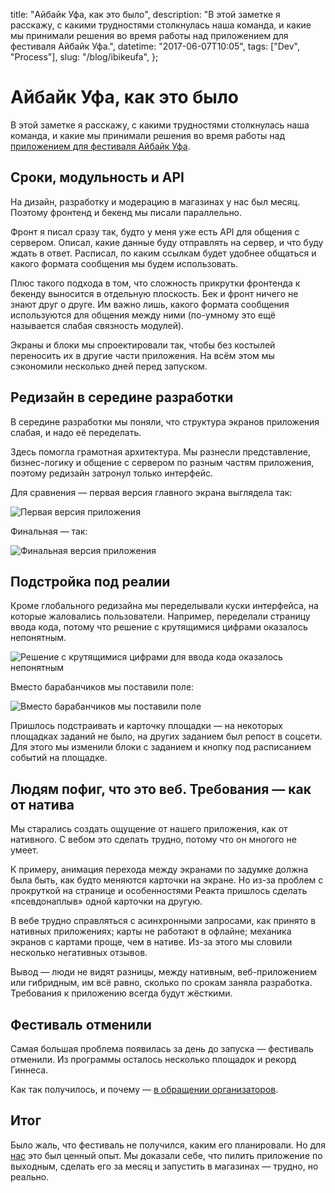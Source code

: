  title: "Айбайк Уфа, как это было",
  description:
    "В этой заметке я расскажу, с какими трудностями столкнулась наша команда, и какие мы принимали решения во время работы над приложением для фестиваля Айбайк Уфа.",
  datetime: "2017-06-07T10:05",
  tags: ["Dev", "Process"],
  slug: "/blog/ibikeufa",
};

# Айбайк Уфа, как это было

В этой заметке я расскажу, с какими трудностями столкнулась наша команда, и какие мы принимали решения во время работы над [приложением для фестиваля Айбайк Уфа](/projects/ibikeufa).

## Сроки, модульность и API

На дизайн, разработку и модерацию в магазинах у нас был месяц. Поэтому фронтенд и бекенд мы писали параллельно.

Фронт я писал сразу так, будто у меня уже есть API для общения с сервером. Описал, какие данные буду отправлять на сервер, и что буду ждать в ответ. Расписал, по каким ссылкам будет удобнее общаться и какого формата сообщения мы будем использовать.

Плюс такого подхода в том, что сложность прикрутки фронтенда к бекенду выносится в отдельную плоскость. Бек и фронт ничего не знают друг о друге. Им важно лишь, какого формата сообщения используются для общения между ними (по-умному это ещё называется слабая связность модулей).

Экраны и блоки мы спроектировали так, чтобы без костылей переносить их в другие части приложения. На всём этом мы сэкономили несколько дней перед запуском.

## Редизайн в середине разработки

В середине разработки мы поняли, что структура экранов приложения слабая, и надо её переделать.

Здесь помогла грамотная архитектура. Мы разнесли представление, бизнес-логику и общение с сервером по разным частям приложения, поэтому редизайн затронул только интерфейс.

Для сравнения — первая версия главного экрана выглядела так:

![Первая версия приложения](/img/blog/old-main.jpg?limited)

Финальная — так:

![Финальная версия приложения](/img/blog/after-code.jpg?limited)

## Подстройка под реалии

Кроме глобального редизайна мы переделывали куски интерфейса, на которые жаловались пользователи.
Например, переделали страницу ввода кода, потому что решение с крутящимися цифрами оказалось непонятным.

![Решение с крутящимися цифрами для ввода кода оказалось непонятным](/img/blog/old-code.jpg?limited)

Вместо барабанчиков мы поставили поле:

![Вместо барабанчиков мы поставили поле](/img/blog/new-code.jpg?limited)

Пришлось подстраивать и карточку площадки — на некоторых площадках заданий не было, на других заданием был репост в соцсети. Для этого мы изменили блоки с заданием и кнопку под расписанием событий на площадке.

## Людям пофиг, что это веб. Требования — как от натива

Мы старались создать ощущение от нашего приложения, как от нативного. С вебом это сделать трудно, потому что он многого не умеет.

К примеру, анимация перехода между экранами по задумке должна была быть, как будто меняются карточки на экране. Но из-за проблем с прокруткой на странице и особенностями Реакта пришлось сделать «псевдонаплыв» одной карточки на другую.

В вебе трудно справляться с асинхронными запросами, как принято в нативных приложениях; карты не работают в офлайне; механика экранов с картами проще, чем в нативе. Из-за этого мы словили несколько негативных отзывов.

Вывод — люди не видят разницы, между нативным, веб-приложением или гибридным, им всё равно, сколько по срокам заняла разработка. Требования к приложению всегда будут жёсткими.

## Фестиваль отменили

Самая большая проблема появилась за день до запуска — фестиваль отменили. Из программы осталось несколько площадок и рекорд Гиннеса.

Как так получилось, и почему — [в обращении организаторов](https://vk.com/ibikeufa?w=wall-122711751_2490).

## Итог

Было жаль, что фестиваль не получился, каким его планировали. Но для [нас](https://game.ibikeufa.ru/static/team.html) это был ценный опыт. Мы доказали себе, что пилить приложение по выходным, сделать его за месяц и запустить в магазинах — трудно, но реально.
